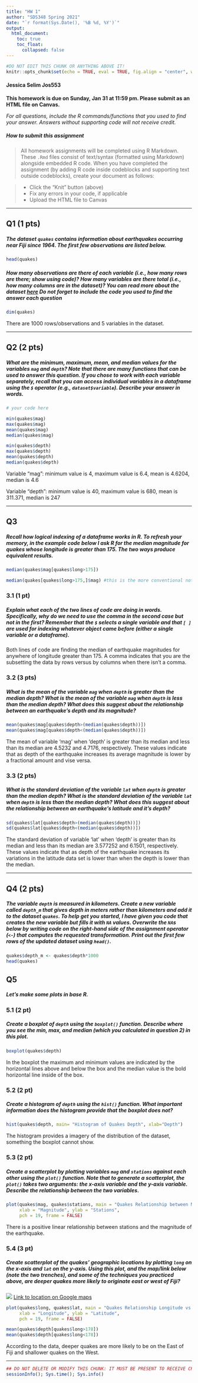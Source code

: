 ```yaml
---
title: "HW 1"
author: "SDS348 Spring 2021"
date: "`r format(Sys.Date(), '%B %d, %Y')`"
output:
  html_document:
    toc: true
    toc_float:
      collapsed: false
---
```


```r
#DO NOT EDIT THIS CHUNK OR ANYTHING ABOVE IT!
knitr::opts_chunk$set(echo = TRUE, eval = TRUE, fig.align = "center", warning = F, message = F, tidy=T, tidy.opts=list(width.cutoff=50))
```

#### Jessica Selim Jos553

**This homework is due on Sunday, Jan 31 at 11:59 pm. Please submit as an HTML file on Canvas.**

*For all questions, include the R commands/functions that you used to find your answer. Answers without supporting code will not receive credit.*

##### How to submit this assignment

> All homework assignments will be completed using R Markdown. 
> These `.Rmd` files consist of text/syntax (formatted using Markdown) alongside embedded R code. 
> When you have completed the assignment (by adding R code inside codeblocks and supporting text outside codeblocks), create your document as follows:

> - Click the "Knit" button (above)
> - Fix any errors in your code, if applicable
> - Upload the HTML file to Canvas

---

## Q1 (1 pts)

##### The dataset `quakes` contains information about earthquakes occurring near Fiji since 1964. The first few observations are listed below. 

```R
head(quakes)
```

##### How many observations are there of each variable (i.e., how many rows are there; show using code)? How many variables are there total (i.e., how many columns are in the dataset)? You can read more about the dataset [here](https://stat.ethz.ch/R-manual/R-patched/library/datasets/html/quakes.html) *Do not forget to include the code you used to find the answer each question*

```R

dim(quakes)
```

There are 1000 rows/observations and 5 variables in the dataset.

---

## Q2 (2 pts)

##### What are the minimum, maximum, mean, and median values for the variables `mag` and `depth`? Note that there are many functions that can be used to answer this question. If you chose to work with each variable separately, recall that you can access individual variables in a dataframe using the `$` operator (e.g., `dataset$variable`). Describe your answer in words.

```R
# your code here

min(quakes$mag)
max(quakes$mag)
mean(quakes$mag)
median(quakes$mag)

min(quakes$depth)
max(quakes$depth)
mean(quakes$depth)
median(quakes$depth)
```

Variable "mag": minimum value is 4, maximum value is 6.4, mean is 4.6204, median is 4.6

Variable "depth": minimum value is 40, maximum value is 680, mean is 311.371, median is 247

---

## Q3

##### Recall how logical indexing of a dataframe works in R. To refresh your memory, in the example code below I ask R for the median magnitude for quakes whose longitude is greater than 175. The two ways produce equivalent results.

```R
median(quakes$mag[quakes$long>175])

median(quakes[quakes$long>175,]$mag) #this is the more conventional notation
```

### 3.1 (1 pt) 
##### Explain what each of the two lines of code are doing in words. Specifically, why do we need to use the comma in the second case but not in the first? Remember that the `$` selects a single variable and that `[ ]` are used for indexing whatever object came before (either a single variable or a dataframe).

Both lines of code are finding the median of earthquake magnitudes for anywhere of longitude greater than 175. A comma indicates that you are the subsetting the data by rows versus by columns when there isn't a comma.


### 3.2 (3 pts) 
##### What is the mean of the variable `mag` when `depth` is *greater than* the median depth? What is the mean of the variable `mag` when `depth` is *less than* the median depth? What does this suggest about the relationship between an earthquake's depth and its magnitude?

```R
mean(quakes$mag[quakes$depth>(median(quakes$depth))])
mean(quakes$mag[quakes$depth<(median(quakes$depth))])
```

The mean of variable 'mag' when 'depth' is greater than its median and less than its median are 4.5232 and 4.7176, respectively. These values indicate that as depth of the earthquake increases its average magnitude is lower by a fractional amount and vise versa. 

### 3.3 (2 pts) 
##### What is the standard deviation of the variable `lat` when `depth` is *greater than* the median depth? What is the standard deviation of the variable `lat` when `depth` is *less than* the median depth? What does this suggest about the relationship between an earthquake's latitude and it's depth?

```R

sd(quakes$lat[quakes$depth>(median(quakes$depth))])
sd(quakes$lat[quakes$depth<(median(quakes$depth))])

```

The standard deviation of variable 'lat' when 'depth' is greater than its median and less than its median are 3.577252 and 6.1501, respectively. These values indicate that as depth of the earthquake increases its variations in the latitude data set is lower than when the depth is lower than the median. 

---

## Q4 (2 pts)

##### The variable `depth` is measured in kilometers. Create a new variable called `depth_m` that gives depth **in meters rather than kilometers** and add it to the dataset `quakes`. To help get you started, I have given you code that creates the new variable but fills it with `NA` values. Overwrite the `NA`s below by writing code on the right-hand side of the assignment operator (`<-`) that computes the requested transformation. Print out the first few rows of the updated dataset using `head()`.

```R

quakes$depth_m <- quakes$depth*1000
head(quakes)
```

## Q5

##### Let's make some plots in base R. 

### 5.1 (2 pt) 
##### Create a boxplot of `depth` using the `boxplot()` function. Describe where you see the min, max, and median (which you calculated in question 2) in this plot.

```R
boxplot(quakes$depth)
```

In the boxplot the maximum and minimum values are indicated by the horizontal lines above and below the box and the median value is the bold horizontal line inside of the box. 

### 5.2 (2 pt) 
##### Create a histogram of `depth` using the `hist()` function. What important information does the histogram provide that the boxplot does not?

```R
hist(quakes$depth, main= "Histogram of Quakes Depth", xlab="Depth")
```

The histogram provides a imagery of the distribution of the dataset, something the boxplot cannot show. 

### 5.3 (2 pt) 
##### Create a scatterplot by plotting variables `mag` and `stations` against each other using the `plot()` function. Note that to generate a scatterplot, the `plot()` takes two arguments: the x-axis variable and the y-axis variable. Describe the relationship between the two variables.

```R
plot(quakes$mag, quakes$stations, main = "Quakes Relationship between Magnitude and Stations",
     xlab = "Magnitude", ylab = "Stations",
     pch = 19, frame = FALSE)


```

There is a positive linear relationship between stations and the magnitude of the earthquake. 

### 5.4 (3 pt) 
##### Create scatterplot of the quakes' geographic locations by plotting `long` on the x-axis and `lat` on the y-axis. Using this plot, and the map/link below (note the two trenches), and some of the techniques you practiced above, are deeper quakes more likely to originate east or west of Fiji?

![](http://valorielord.com/default/cache/file/D4256462-E44C-32F4-62C9A3C4AA762918_bodyimage.png)
[Link to location on Google maps](https://www.google.com/maps/@-20.1679389,175.7587479,3513560m/data=!3m1!1e3)

```R

plot(quakes$long, quakes$lat, main = "Quakes Relationship Longitude vs Latitude",
     xlab = "Longitude", ylab = "Latitude",
     pch = 19, frame = FALSE)

mean(quakes$depth[quakes$long>178])
mean(quakes$depth[quakes$long<178])

```

According to the data, deeper quakes are more likely to be on the East of Fiji and shallower quakes on the West. 

---

```R
## DO NOT DELETE OR MODIFY THIS CHUNK: IT MUST BE PRESENT TO RECEIVE CREDIT FOR THE ASSIGNMENT
sessionInfo(); Sys.time(); Sys.info()
```